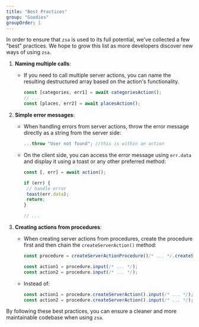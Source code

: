 ```yaml
---
title: "Best Practices"
group: "Goodies"
groupOrder: 1
---
```


In order to ensure that `zsa` is used to its full potential, we've collected a few "best" practices. We hope to grow this list as more developers discover new ways of using `zsa`.

1. **Naming multiple calls**:
   - If you need to call multiple server actions, you can name the resulting destructured array based on the action's functionality.
     ```ts 
     const [categories, err1] = await categoriesAction();
     // ...
     const [places, err2] = await placesAction();
     ```

2. **Simple error messages**:
   - When handling errors from server actions, throw the error message directly as a string from the server side:
     ```ts title="actions.ts"
     ...throw "User not found"; //this is within an action
     ```
   - On the client side, you can access the error message using `err.data` and display it using a toast or any other preferred method:
     ```ts 
     const [, err] = await action();

     if (err) {
      // handle error
      toast(err.data);
      return;
     }

     // ...
     ```

3. **Creating actions from procedures**:
   - When creating server actions from procedures, create the procedure first and then chain the `createServerAction()` method:
     ```ts title="good-example.ts"
     const procedure = createServerActionProcedure()/* ... */.createServerAction();

     const action1 = procedure.input(/* ... */);
     const action2 = procedure.input(/* ... */);
     ```
   - Instead of:
     ```ts title="bad-example.ts"
     const action1 = procedure.createServerAction().input(/* ... */);
     const action2 = procedure.createServerAction().input(/* ... */);
     ```


By following these best practices, you can ensure a cleaner and more maintainable codebase when using `zsa`.